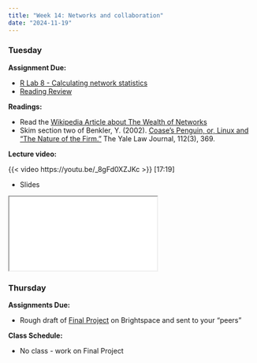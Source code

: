 ```yaml
---
title: "Week 14: Networks and collaboration"
date: "2024-11-19"
---
```



### Tuesday

**Assignment Due:**

* [R Lab 8 - Calculating network statistics](/assignments/r_lab_8_%E2%80%93_network_stats.qmd)
* [Reading Review](/syllabus/syllabus.qmd#reading-review-assignments)

**Readings:** 

* Read the [Wikipedia Article about The Wealth of Networks](https://en.wikipedia.org/wiki/The_Wealth_of_Networks)
* Skim section two of Benkler, Y. (2002). [Coase’s Penguin, or, Linux and "The Nature of the Firm."](https://www-jstor-org.ezproxy.lib.purdue.edu/stable/1562247) The Yale Law Journal, 112(3), 369.

**Lecture video:**

{{< video https://youtu.be/_8gFd0XZJKc >}} [17:19]

* Slides

<iframe class='slide-deck' src="/lectures/content_lectures/networks_and_collaboration.html"></iframe>


### Thursday

**Assignments Due:**

* Rough draft of [Final Project](/assignments/Final-project.qmd) on Brightspace and sent to your "peers"

**Class Schedule:**

* No class - work on Final Project